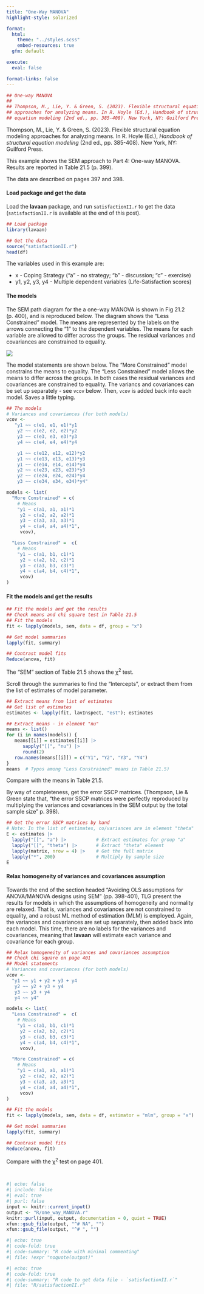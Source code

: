 ```yaml
---
title: "One-Way MANOVA"
highlight-style: solarized

format:
  html:
    theme: "../styles.scss"
    embed-resources: true
  gfm: default

execute:
  eval: false

format-links: false
---
```


```r
## One-way MANOVA
##
## Thompson, M., Lie, Y. & Green, S. (2023). Flexible structural equation modeling
## approaches for analyzing means. In R. Hoyle (Ed.), Handbook of structural
## equation modeling (2nd ed., pp. 385-408). New York, NY: Guilford Press.
```

Thompson, M., Lie, Y. & Green, S. (2023). Flexible structural equation modeling approaches for analyzing means. In R. Hoyle (Ed.), *Handbook of structural equation modeling* (2nd ed., pp. 385-408). New York, NY: Guilford Press.


This example shows the SEM approach to Part 4: One-way MANOVA. Results are reported in Table 21.5 (p. 399).

The data are described on pages 397 and 398.


#### Load package and get the data

Load the **lavaan** package, and run `satisfactionII.r` to get the data (`satisfactionII.r` is available at the end of this post).

```r
## Load package
library(lavaan)

## Get the data
source("satisfactionII.r")
head(df)
```

The variables used in this example are:

 - x - Coping Strategy ("a" - no strategy; "b" - discussion; "c" - exercise)
 - y1, y2, y3, y4 - Multiple dependent variables (Life-Satisfaction scores)


#### The models

The SEM path diagram for the a one-way MANOVA is shown in Fig 21.2 (p. 400), and is reproduced below. The diagram shows the "Less Constrained" model. The means are represented by the labels on the arrows connecting the "1" to the dependent variables. The means for each variable are allowed to differ across the groups. The residual variances and covariances are constrained to equality.

![](images/one_way_MANOVA.svg){fig-align="center"}

The model statements are shown below. The "More Constrained" model constrains the means to equality. The "Less Constrained" model allows the means to differ across the groups. In both cases the residual variances and covariances are constrained to equality. The variancs and covariances can be set up separately - see `vcov` below. Then, `vcov` is added back into each model. Saves a little typing.

```r
## The models
# Variances and covariances (for both models)
vcov <-
   "y1 ~~ c(e1, e1, e1)*y1
    y2 ~~ c(e2, e2, e2)*y2
    y3 ~~ c(e3, e3, e3)*y3
    y4 ~~ c(e4, e4, e4)*y4

    y1 ~~ c(e12, e12, e12)*y2
    y1 ~~ c(e13, e13, e13)*y3
    y1 ~~ c(e14, e14, e14)*y4
    y2 ~~ c(e23, e23, e23)*y3
    y2 ~~ c(e24, e24, e24)*y4
    y3 ~~ c(e34, e34, e34)*y4"

models <- list(
  "More Constrained" = c(
    # Means
    "y1 ~ c(a1, a1, a1)*1
     y2 ~ c(a2, a2, a2)*1
     y3 ~ c(a3, a3, a3)*1
     y4 ~ c(a4, a4, a4)*1",
	 vcov),

  "Less Constrained" =  c(
    # Means
    "y1 ~ c(a1, b1, c1)*1
     y2 ~ c(a2, b2, c2)*1
     y3 ~ c(a3, b3, c3)*1
     y4 ~ c(a4, b4, c4)*1",
	 vcov)
)
```


#### Fit the models and get the results

```r
## Fit the models and get the results
## Check means and chi square test in Table 21.5
## Fit the models 
fit <- lapply(models, sem, data = df, group = "x")

## Get model summaries
lapply(fit, summary)

## Contrast model fits
Reduce(anova, fit)
```

The "SEM" section of Table 21.5 shows the $\upchi$^2^ test.

Scroll through the summaries to find the "Intercepts", or extract them from the list of estimates of model parameter.

```r
## Extract means from list of estimates
## Get list of estimates
estimates <- lapply(fit, lavInspect, "est"); estimates

## Extract means - in element "nu"
means <- list()
for (i in names(models)) {
   means[[i]] = estimates[[i]] |>
      sapply("[[", "nu") |>
      round(2)
   row.names(means[[i]]) = c("Y1", "Y2", "Y3", "Y4")
}
means  # Typos among "Less Constrained" means in Table 21.5)
```

Compare with the means in Table 21.5.

By way of completeness, get the error SSCP matrices. (Thompson, Lie & Green state that, "the error SSCP matrices were perfectly reproduced by multiplying the variances and covariances in the SEM output by the total sample size" p. 398).

```r
## Get the error SSCP matrices by hand
# Note: In the list of estimates, co/variances are in element "theta"
E <- estimates |>
  lapply("[[", "a") |>           # Extract estimates for group "a"
  lapply("[[", "theta") |>       # Extract "theta" element
  lapply(matrix, nrow = 4) |>    # Get the full matrix
  lapply("*", 200)               # Multiply by sample size
E
```


#### Relax homogeneity of variances and covariances assumption

Towards the end of the section headed "Avoiding OLS assumptions for ANOVA/MANOVA designs using SEM" (pp. 398-401), TLG present the results for models in which the assumptions of homogeneity and normality are relaxed. That is, variances and covariances are not constrained to equality, and a robust ML method of estimation (MLM) is employed. Again, the variances and covariances are set up separately, then added back into each model. This time, there are no labels for the variances and covariances, meaning that **lavaan** will estimate each variance and covariance for each group.

```r
## Relax homogeneity of variances and covariances assumption
## Check chi square on page 401
## Model statements
# Variances and covariances (for both models)
vcov <- 
  "y1 ~~ y1 + y2 + y3 + y4
   y2 ~~ y2 + y3 + y4
   y3 ~~ y3 + y4
   y4 ~~ y4"

models <- list(
  "Less Constrained" =  c(
    # Means
    "y1 ~ c(a1, b1, c1)*1
     y2 ~ c(a2, b2, c2)*1
     y3 ~ c(a3, b3, c3)*1
     y4 ~ c(a4, b4, c4)*1",
     vcov),

  "More Constrained" = c(
    # Means
    "y1 ~ c(a1, a1, a1)*1
     y2 ~ c(a2, a2, a2)*1
     y3 ~ c(a3, a3, a3)*1
     y4 ~ c(a4, a4, a4)*1",
	 vcov)
)

## Fit the models
fit <- lapply(models, sem, data = df, estimator = "mlm", group = "x")

## Get model summaries
lapply(fit, summary)

## Contrast model fits
Reduce(anova, fit)
```

Compare with the $\upchi$^2^ test on page 401.

<br />

```r
#| echo: false
#| include: false
#| eval: true
#| purl: false
input <- knitr::current_input()
output <- "R/one_way_MANOVA.r"
knitr::purl(input, output, documentation = 0, quiet = TRUE)
xfun::gsub_file(output, "^# NA", "")
xfun::gsub_file(output, "^# ", "")
```

```r
#| echo: true
#| code-fold: true
#| code-summary: "R code with minimal commenting"
#| file: !expr "noquote(output)"
```

```r
#| echo: true
#| code-fold: true
#| code-summary: "R code to get data file - `satisfactionII.r`"
#| file: "R/satisfactionII.r"
``` 